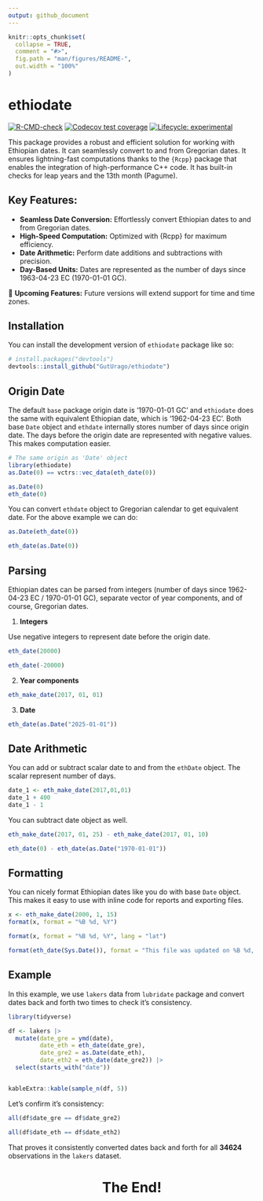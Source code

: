```yaml
---
output: github_document
---
```


<!-- README.md is generated from README.Rmd. Please edit that file -->

```r
knitr::opts_chunk$set(
  collapse = TRUE,
  comment = "#>",
  fig.path = "man/figures/README-",
  out.width = "100%"
)
```

# ethiodate

<!-- badges: start -->
[![R-CMD-check](https://github.com/GutUrago/ethiodate/actions/workflows/R-CMD-check.yaml/badge.svg)](https://github.com/GutUrago/ethiodate/actions/workflows/R-CMD-check.yaml)
[![Codecov test coverage](https://codecov.io/gh/GutUrago/ethiodate/graph/badge.svg)](https://app.codecov.io/gh/GutUrago/ethiodate)
[![Lifecycle: experimental](https://img.shields.io/badge/lifecycle-experimental-orange.svg)](https://lifecycle.r-lib.org/articles/stages.html#experimental)
<!-- badges: end -->

This package provides a robust and efficient solution for working with Ethiopian dates. It can seamlessly convert to and from Gregorian dates. It ensures lightning-fast computations thanks to the `{Rcpp}` package that enables the integration of high-performance C++ code. It has built-in checks for leap years and the 13th month (Pagume).

## Key Features:

- **Seamless Date Conversion:** Effortlessly convert Ethiopian dates to and from Gregorian dates.
- **High-Speed Computation:** Optimized with {Rcpp} for maximum efficiency.
- **Date Arithmetic:** Perform date additions and subtractions with precision.
- **Day-Based Units:** Dates are represented as the number of days since 1963-04-23 EC (1970-01-01 GC).

🚀 **Upcoming Features:** Future versions will extend support for time and time zones.

## Installation

You can install the development version of `ethiodate` package like so:

``` r
# install.packages("devtools")
devtools::install_github("GutUrago/ethiodate")
```


## Origin Date

The default `base` package origin date is '1970-01-01 GC' and `ethiodate` does the same with equivalent Ethiopian date, which is '1962-04-23 EC'. Both base `Date` object and `ethdate` internally stores number of days since origin date. The days before the origin date are represented with negative values. This makes computation easier.

```r
# The same origin as 'Date' object
library(ethiodate)
as.Date(0) == vctrs::vec_data(eth_date(0))

as.Date(0)
eth_date(0)
```

You can convert `ethdate` object to Gregorian calendar to get equivalent date. For the above example we can do:


```r
as.Date(eth_date(0))
```

```r
eth_date(as.Date(0))
```

## Parsing

Ethiopian dates can be parsed from integers (number of days since 1962-04-23 EC / 1970-01-01 GC), separate vector of year components, and of course, Gregorian dates.

1. **Integers**

Use negative integers to represent date before the origin date.

```r
eth_date(20000)
```

```r
eth_date(-20000)
```


2. **Year components**

```r
eth_make_date(2017, 01, 01)
```

3. **Date**

```r
eth_date(as.Date("2025-01-01"))
```


## Date Arithmetic

You can add or subtract scalar date to and from the `ethDate` object. The scalar represent number of days.

```r
date_1 <- eth_make_date(2017,01,01)
date_1 + 400
date_1 - 1
```

You can subtract date object as well.

```r
eth_make_date(2017, 01, 25) - eth_make_date(2017, 01, 10)

eth_date(0) - eth_date(as.Date("1970-01-01"))

```

## Formatting

You can nicely format Ethiopian dates like you do with base `Date` object. This makes it easy to use with inline code for reports and exporting files.

```r
x <- eth_make_date(2000, 1, 15)
format(x, format = "%B %d, %Y")
```
```r
format(x, format = "%B %d, %Y", lang = "lat")
```


```r
format(eth_date(Sys.Date()), format = "This file was updated on %B %d, %Y EC.", lang = "en")
```


## Example

In this example, we use `lakers` data from `lubridate` package and convert dates back and forth two times to check it's consistency.

```r
library(tidyverse)

df <- lakers |> 
  mutate(date_gre = ymd(date),
         date_eth = eth_date(date_gre),
         date_gre2 = as.Date(date_eth),
         date_eth2 = eth_date(date_gre2)) |> 
  select(starts_with("date"))


kableExtra::kable(sample_n(df, 5))
```


Let's confirm it's consistency:

```r
all(df$date_gre == df$date_gre2)
```

```r
all(df$date_eth == df$date_eth2)
```

That proves it consistently converted dates back and forth for all **34624** observations in the `lakers` dataset.


```{=html}
<div>
<h1 style="text-align: center; color=blue">The End!</h1>
</div>
```

